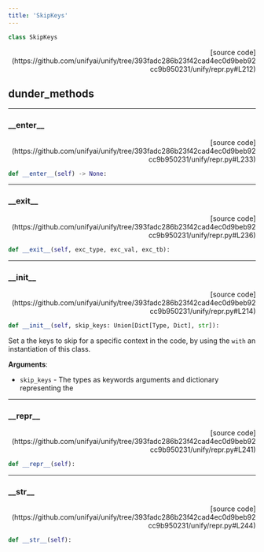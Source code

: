 ```yaml
---
title: 'SkipKeys'
---
```


```python
class SkipKeys
```

<p align="right">[source code](https://github.com/unifyai/unify/tree/393fadc286b23f42cad4ec0d9beb92cc9b950231/unify/repr.py#L212)</p>



## dunder_methods

---

### \_\_enter\_\_

<p align="right">[source code](https://github.com/unifyai/unify/tree/393fadc286b23f42cad4ec0d9beb92cc9b950231/unify/repr.py#L233)</p>

```python
def __enter__(self) -> None:
```



---

### \_\_exit\_\_

<p align="right">[source code](https://github.com/unifyai/unify/tree/393fadc286b23f42cad4ec0d9beb92cc9b950231/unify/repr.py#L236)</p>

```python
def __exit__(self, exc_type, exc_val, exc_tb):
```



---

### \_\_init\_\_

<p align="right">[source code](https://github.com/unifyai/unify/tree/393fadc286b23f42cad4ec0d9beb92cc9b950231/unify/repr.py#L214)</p>

```python
def __init__(self, skip_keys: Union[Dict[Type, Dict], str]):
```

Set a the keys to skip for a specific context in the code, by using the
`with` an instantiation of this class.

**Arguments**:

- `skip_keys` - The types as keywords arguments and dictionary representing the

---

### \_\_repr\_\_

<p align="right">[source code](https://github.com/unifyai/unify/tree/393fadc286b23f42cad4ec0d9beb92cc9b950231/unify/repr.py#L241)</p>

```python
def __repr__(self):
```



---

### \_\_str\_\_

<p align="right">[source code](https://github.com/unifyai/unify/tree/393fadc286b23f42cad4ec0d9beb92cc9b950231/unify/repr.py#L244)</p>

```python
def __str__(self):
```


